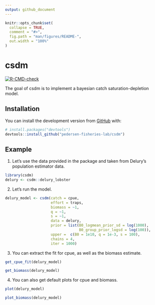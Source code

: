 ```yaml
---
output: github_document
---
```


<!-- README.md is generated from README.Rmd. Please edit that file -->

```r
knitr::opts_chunk$set(
  collapse = TRUE,
  comment = "#>",
  fig.path = "man/figures/README-",
  out.width = "100%"
)
```

# csdm

<!-- badges: start -->
[![R-CMD-check](https://github.com/pedersen-fisheries-lab/csdm/workflows/R-CMD-check/badge.svg)](https://github.com/pedersen-fisheries-lab/csdm/actions)
<!-- badges: end -->

The goal of csdm is to implement a bayesian catch saturation-depletion model.

## Installation

You can install the development version from [GitHub](https://github.com/) with:

``` r
# install.packages("devtools")
devtools::install_github("pedersen-fisheries-lab/csdm")
```
## Example

1. Let's use the data provided in the package and taken from Delury's population
estimator data.

```r
library(csdm)
delury <- csdm::delury_lobster
```

2. Let's run the model.

```r
delury_model <- csdm(catch = cpue,
                     effort = traps,
                     biomass = ~1,
                     q = ~1,
                     s = ~1,
                     data = delury,
                     prior = list(B0_logmean_prior_sd = log(1000),
                                  B0_group_prior_logsd = log(100)),
                     upper =  c(B0 = 1e10, q = 1e-3, s = 100),
                     chains = 4,
                     iter = 1000)
```

3. You can extract the fit for cpue, as well as the biomass estimate.

```r
get_cpue_fit(delury_model)
```

```r
get_biomass(delury_model)
```

4. You can also get default plots for cpue and biomass.

```r
plot(delury_model)
```
```r
plot_biomass(delury_model)
```
